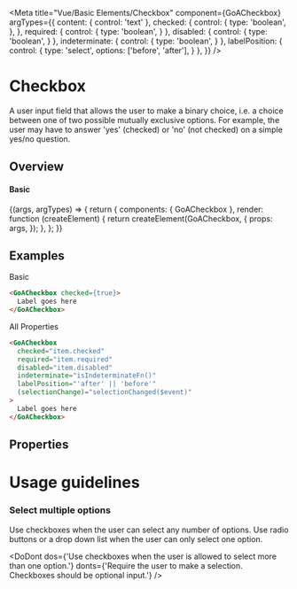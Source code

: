 


<Meta title="Vue/Basic Elements/Checkbox"
    component={GoACheckbox}
    argTypes={{
      content: { control: 'text' },
      checked: {
        control: {
          type: 'boolean',
        },
      },
      required: {
        control: {
          type: 'boolean',
        }
      },
      disabled: {
        control: {
          type: 'boolean',
        }
      },
      indeterminate: {
        control: {
          type: 'boolean',
        }
      },
      labelPosition: {
        control: {
          type: 'select',
          options: ['before', 'after'],
        }
      },
    }}
 />

# Checkbox
A user input field that allows the user to make a binary choice, i.e. a choice between one of two possible mutually exclusive options. For example, the user may have to answer 'yes' (checked) or 'no' (not checked) on a simple yes/no question.

## Overview

#### Basic

<Canvas>
  <Story name="Variants"
    args={{
      checked: false,
      required: false,
      disabled: false,
      indeterminate: false,
      labelPosition: 'after',
      content: 'Checkbox 1'
    }}>
     {(args, argTypes) => {
      return {
        components: { GoACheckbox },
        render: function (createElement) {
          return createElement(GoACheckbox, {
            props: args,
          });
        },
      };
    }}
  </Story>
</Canvas>

## Examples
Basic
```html
<GoACheckbox checked={true}>
  Label goes here
</GoACheckbox>
```

All Properties
```html
<GoACheckbox
  checked="item.checked"
  required="item.required"
  disabled="item.disabled"
  indeterminate="isIndeterminateFn()"
  labelPosition="'after' || 'before'"
  (selectionChange)="selectionChanged($event)"
>
  Label goes here
</GoACheckbox>

```

## Properties
<Description of={GoACheckbox} />
<ArgsTable of={GoACheckbox} />


# Usage guidelines

### Select multiple options
Use checkboxes when the user can select any number of options. Use radio buttons or a drop down list when the user can only select one option.

<DoDont
  dos={'Use checkboxes when the user is allowed to select more than one option.'}
  donts={'Require the user to make a selection. Checkboxes should be optional input.'}
/>
